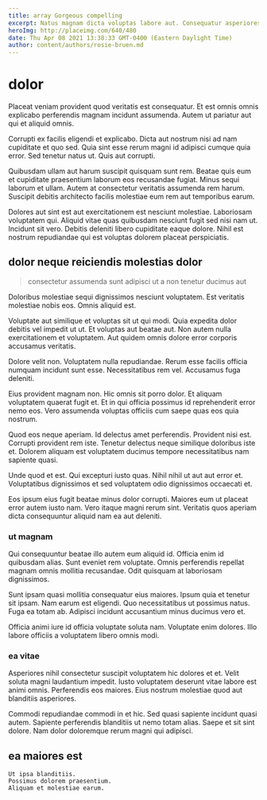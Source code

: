 ```yaml
---
title: array Gorgeous compelling
excerpt: Natus magnam dicta voluptas labore aut. Consequatur asperiores et autem. Officia ut dolorem. Recusandae excepturi facilis quisquam occaecati iusto expedita ea sed. Dolor optio ex nesciunt nemo cum reprehenderit aut tempora accusantium. Fuga mollitia asperiores delectus atque dignissimos expedita sed nemo ex.
heroImg: http://placeimg.com/640/480
date: Thu Apr 08 2021 13:38:33 GMT-0400 (Eastern Daylight Time)
author: content/authors/rosie-bruen.md
---
```

# dolor

Placeat veniam provident quod veritatis est consequatur. Et est omnis omnis explicabo perferendis magnam incidunt assumenda. Autem ut pariatur aut qui et aliquid omnis.
  
Corrupti ex facilis eligendi et explicabo. Dicta aut nostrum nisi ad nam cupiditate et quo sed. Quia sint esse rerum magni id adipisci cumque quia error. Sed tenetur natus ut. Quis aut corrupti.
  
Quibusdam ullam aut harum suscipit quisquam sunt rem. Beatae quis eum et cupiditate praesentium laborum eos recusandae fugiat. Minus sequi laborum et ullam. Autem at consectetur veritatis assumenda rem harum. Suscipit debitis architecto facilis molestiae eum rem aut temporibus earum.
  
Dolores aut sint est aut exercitationem est nesciunt molestiae. Laboriosam voluptatem qui. Aliquid vitae quas quibusdam nesciunt fugit sed nisi nam ut. Incidunt sit vero. Debitis deleniti libero cupiditate eaque dolore. Nihil est nostrum repudiandae qui est voluptas dolorem placeat perspiciatis.

## dolor neque reiciendis molestias dolor

> consectetur assumenda sunt adipisci ut a non tenetur ducimus aut

Doloribus molestiae sequi dignissimos nesciunt voluptatem. Est veritatis molestiae nobis eos. Omnis aliquid est.
  
Voluptate aut similique et voluptas sit ut qui modi. Quia expedita dolor debitis vel impedit ut ut. Et voluptas aut beatae aut. Non autem nulla exercitationem et voluptatem. Aut quidem omnis dolore error corporis accusamus veritatis.
  
Dolore velit non. Voluptatem nulla repudiandae. Rerum esse facilis officia numquam incidunt sunt esse. Necessitatibus rem vel. Accusamus fuga deleniti.
  
Eius provident magnam non. Hic omnis sit porro dolor. Et aliquam voluptatem quaerat fugit et. Et in qui officia possimus id reprehenderit error nemo eos. Vero assumenda voluptas officiis cum saepe quas eos quia nostrum.
  
Quod eos neque aperiam. Id delectus amet perferendis. Provident nisi est. Corrupti provident rem iste. Tenetur delectus neque similique doloribus iste et. Dolorem aliquam est voluptatem ducimus tempore necessitatibus nam sapiente quasi.
  
Unde quod et est. Qui excepturi iusto quas. Nihil nihil ut aut aut error et. Voluptatibus dignissimos et sed voluptatem odio dignissimos occaecati et.
  
Eos ipsum eius fugit beatae minus dolor corrupti. Maiores eum ut placeat error autem iusto nam. Vero itaque magni rerum sint. Veritatis quos aperiam dicta consequuntur aliquid nam ea aut deleniti.

### ut magnam

Qui consequuntur beatae illo autem eum aliquid id. Officia enim id quibusdam alias. Sunt eveniet rem voluptate. Omnis perferendis repellat magnam omnis mollitia recusandae. Odit quisquam at laboriosam dignissimos.
  
Sunt ipsam quasi mollitia consequatur eius maiores. Ipsum quia et tenetur sit ipsam. Nam earum est eligendi. Quo necessitatibus ut possimus natus. Fuga ea totam ab. Adipisci incidunt accusantium minus ducimus vero et.
  
Officia animi iure id officia voluptate soluta nam. Voluptate enim dolores. Illo labore officiis a voluptatem libero omnis modi.

### ea vitae

Asperiores nihil consectetur suscipit voluptatem hic dolores et et. Velit soluta magni laudantium impedit. Iusto voluptatem deserunt vitae labore est animi omnis. Perferendis eos maiores. Eius nostrum molestiae quod aut blanditiis asperiores.
  
Commodi repudiandae commodi in et hic. Sed quasi sapiente incidunt quasi autem. Sapiente perferendis blanditiis ut nemo totam alias. Saepe et sit sint dolore. Nam dolor doloremque rerum magni qui adipisci.

## ea maiores est

```text
Ut ipsa blanditiis.
Possimus dolorem praesentium.
Aliquam et molestiae earum.
```

